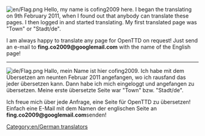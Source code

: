 [[Category:en/German translators]]
[[File:en/Flag.png]]
Hello, my name is cofing2009 here.
I began the translating on 9th February 2011, when I found out that anybody can translate these pages. I then logged in and started translating. My first translated page was "Town" or "Stadt/de".

I am always happy to translate any page for OpenTTD on request! Just send an e-mail to '''fing.co2009@googlemail.com''' with the name of the English page!

----

[[File:de/Flag.png]]
Hallo, mein Name ist hier cofing2009.
Ich habe mit dem Übersetzen am neunten Februar 2011 angefangen, wo ich rausfand das jeder übersetzen kann. Dann habe ich mich eingeloggt und angefangen zu übersetzen. Meine erste übersetzte Seite war "Town" bzw. "Stadt/de".

Ich freue mich über jede Anfrage, eine Seite für OpenTTD zu übersetzen! Einfach eine E-Mail mit dem Namen der englischen Seite an '''fing.co2009@googlemail.com '''senden!